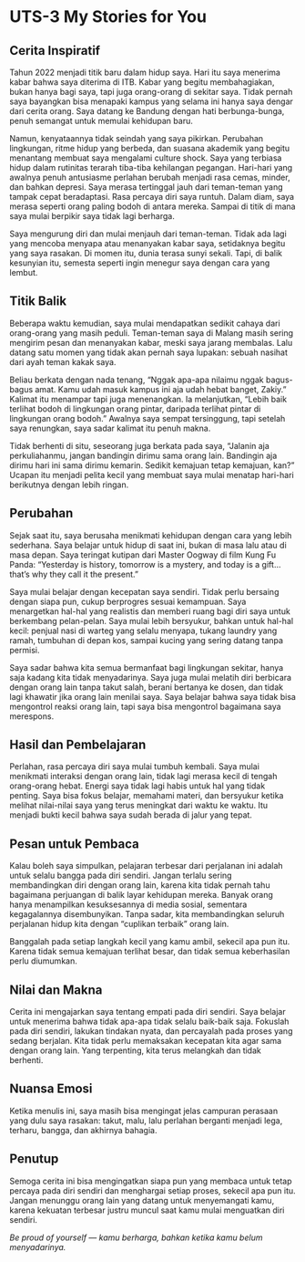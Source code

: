 # UTS-3 My Stories for You

## Cerita Inspiratif

Tahun 2022 menjadi titik baru dalam hidup saya. Hari itu saya menerima kabar bahwa saya diterima di ITB. Kabar yang begitu membahagiakan, bukan hanya bagi saya, tapi juga orang-orang di sekitar saya. Tidak pernah saya bayangkan bisa menapaki kampus yang selama ini hanya saya dengar dari cerita orang. Saya datang ke Bandung dengan hati berbunga-bunga, penuh semangat untuk memulai kehidupan baru.

Namun, kenyataannya tidak seindah yang saya pikirkan. Perubahan lingkungan, ritme hidup yang berbeda, dan suasana akademik yang begitu menantang membuat saya mengalami culture shock. Saya yang terbiasa hidup dalam rutinitas terarah tiba-tiba kehilangan pegangan. Hari-hari yang awalnya penuh antusiasme perlahan berubah menjadi rasa cemas, minder, dan bahkan depresi. Saya merasa tertinggal jauh dari teman-teman yang tampak cepat beradaptasi. Rasa percaya diri saya runtuh. Dalam diam, saya merasa seperti orang paling bodoh di antara mereka. Sampai di titik di mana saya mulai berpikir saya tidak lagi berharga.

Saya mengurung diri dan mulai menjauh dari teman-teman. Tidak ada lagi yang mencoba menyapa atau menanyakan kabar saya, setidaknya begitu yang saya rasakan. Di momen itu, dunia terasa sunyi sekali. Tapi, di balik kesunyian itu, semesta seperti ingin menegur saya dengan cara yang lembut.

## Titik Balik

Beberapa waktu kemudian, saya mulai mendapatkan sedikit cahaya dari orang-orang yang masih peduli. Teman-teman saya di Malang masih sering mengirim pesan dan menanyakan kabar, meski saya jarang membalas. Lalu datang satu momen yang tidak akan pernah saya lupakan: sebuah nasihat dari ayah teman kakak saya.

Beliau berkata dengan nada tenang, “Nggak apa-apa nilaimu nggak bagus-bagus amat. Kamu udah masuk kampus ini aja udah hebat banget, Zakiy.” Kalimat itu menampar tapi juga menenangkan. Ia melanjutkan, “Lebih baik terlihat bodoh di lingkungan orang pintar, daripada terlihat pintar di lingkungan orang bodoh.” Awalnya saya sempat tersinggung, tapi setelah saya renungkan, saya sadar kalimat itu penuh makna.

Tidak berhenti di situ, seseorang juga berkata pada saya, “Jalanin aja perkuliahanmu, jangan bandingin dirimu sama orang lain. Bandingin aja dirimu hari ini sama dirimu kemarin. Sedikit kemajuan tetap kemajuan, kan?” Ucapan itu menjadi pelita kecil yang membuat saya mulai menatap hari-hari berikutnya dengan lebih ringan.

## Perubahan

Sejak saat itu, saya berusaha menikmati kehidupan dengan cara yang lebih sederhana. Saya belajar untuk hidup di saat ini, bukan di masa lalu atau di masa depan. Saya teringat kutipan dari Master Oogway di film Kung Fu Panda: “Yesterday is history, tomorrow is a mystery, and today is a gift... that’s why they call it the present.”

Saya mulai belajar dengan kecepatan saya sendiri. Tidak perlu bersaing dengan siapa pun, cukup berprogres sesuai kemampuan. Saya menargetkan hal-hal yang realistis dan memberi ruang bagi diri saya untuk berkembang pelan-pelan. Saya mulai lebih bersyukur, bahkan untuk hal-hal kecil: penjual nasi di warteg yang selalu menyapa, tukang laundry yang ramah, tumbuhan di depan kos, sampai kucing yang sering datang tanpa permisi.

Saya sadar bahwa kita semua bermanfaat bagi lingkungan sekitar, hanya saja kadang kita tidak menyadarinya. Saya juga mulai melatih diri berbicara dengan orang lain tanpa takut salah, berani bertanya ke dosen, dan tidak lagi khawatir jika orang lain menilai saya. Saya belajar bahwa saya tidak bisa mengontrol reaksi orang lain, tapi saya bisa mengontrol bagaimana saya merespons.

## Hasil dan Pembelajaran

Perlahan, rasa percaya diri saya mulai tumbuh kembali. Saya mulai menikmati interaksi dengan orang lain, tidak lagi merasa kecil di tengah orang-orang hebat. Energi saya tidak lagi habis untuk hal yang tidak penting. Saya bisa fokus belajar, memahami materi, dan bersyukur ketika melihat nilai-nilai saya yang terus meningkat dari waktu ke waktu. Itu menjadi bukti kecil bahwa saya sudah berada di jalur yang tepat.

## Pesan untuk Pembaca

Kalau boleh saya simpulkan, pelajaran terbesar dari perjalanan ini adalah untuk selalu bangga pada diri sendiri. Jangan terlalu sering membandingkan diri dengan orang lain, karena kita tidak pernah tahu bagaimana perjuangan di balik layar kehidupan mereka. Banyak orang hanya menampilkan kesuksesannya di media sosial, sementara kegagalannya disembunyikan. Tanpa sadar, kita membandingkan seluruh perjalanan hidup kita dengan “cuplikan terbaik” orang lain.

Banggalah pada setiap langkah kecil yang kamu ambil, sekecil apa pun itu. Karena tidak semua kemajuan terlihat besar, dan tidak semua keberhasilan perlu diumumkan.

## Nilai dan Makna

Cerita ini mengajarkan saya tentang empati pada diri sendiri. Saya belajar untuk menerima bahwa tidak apa-apa tidak selalu baik-baik saja. Fokuslah pada diri sendiri, lakukan tindakan nyata, dan percayalah pada proses yang sedang berjalan. Kita tidak perlu memaksakan kecepatan kita agar sama dengan orang lain. Yang terpenting, kita terus melangkah dan tidak berhenti.

## Nuansa Emosi

Ketika menulis ini, saya masih bisa mengingat jelas campuran perasaan yang dulu saya rasakan: takut, malu, lalu perlahan berganti menjadi lega, terharu, bangga, dan akhirnya bahagia.

## Penutup
Semoga cerita ini bisa mengingatkan siapa pun yang membaca untuk tetap percaya pada diri sendiri dan menghargai setiap proses, sekecil apa pun itu. Jangan menunggu orang lain yang datang untuk menyemangati kamu, karena kekuatan terbesar justru muncul saat kamu mulai menguatkan diri sendiri.

*Be proud of yourself — kamu berharga, bahkan ketika kamu belum menyadarinya.*